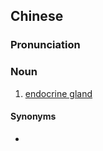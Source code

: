 ==Chinese==
{{zh-forms}}

===Pronunciation===
{{zh-pron
|mn=pì-sàn/bi̍t-sàn
|cat=n
}}

===Noun===
{{zh-noun}}

# [[endocrine gland]]

====Synonyms====
* {{zh-l|內分泌腺}}